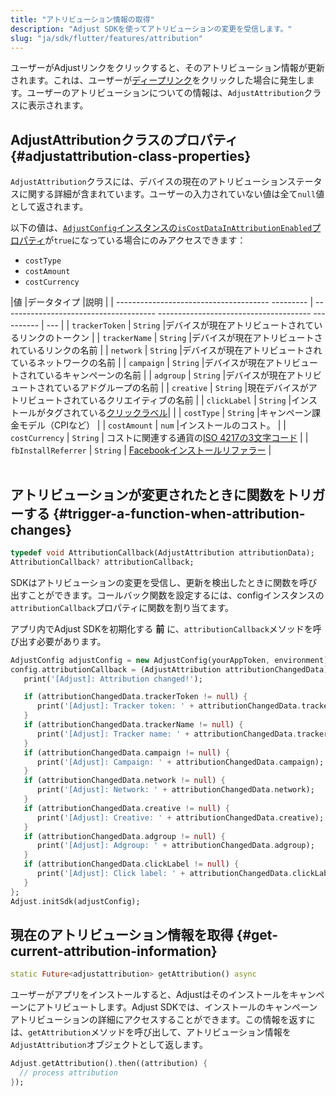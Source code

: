 ```yaml
---
title: "アトリビューション情報の取得"
description: "Adjust SDKを使ってアトリビューションの変更を受信します。"
slug: "ja/sdk/flutter/features/attribution"
---
```


ユーザーがAdjustリンクをクリックすると、そのアトリビューション情報が更新されます。これは、ユーザーが[ディープリンク](https://help.adjust.com/ja/article/deep-links)をクリックした場合に発生します。ユーザーのアトリビューションについての情報は、`AdjustAttribution`クラスに表示されます。

## AdjustAttributionクラスのプロパティ {#adjustattribution-class-properties}

`AdjustAttribution`クラスには、デバイスの現在のアトリビューションステータスに関する詳細が含まれています。ユーザーの入力されていない値は全て`null`値として返されます。

<Callout type="note">

以下の値は、[`AdjustConfig`インスタンスの`isCostDataInAttributionEnabled`プロパティ](/ja/sdk/flutter/configuration#enable-cost-data-sending)が`true`になっている場合にのみアクセスできます：

-  `costType`
-  `costAmount`
-  `costCurrency`

</Callout>
<Table>

\|値 \|データタイプ \|説明 \| \| \-\-\-\-\-\-\-\-\-\-\-\-\-\-\-\-\-\-\-\-\-\-\-\-\-\-\-\-\-\-\-\-\-\-\-\-\-\- \-\-\-\-\-\-\-\-\- \| \-\-\-\-\-\-\-\-\-\-\-\-\-\-\-\-\-\-\-\-\-\-\-\-\-\-\-\-\-\-\-\-\-\-\-\-\-\- \-\-\-\-\-\-\-\-\-\-\-\-\-\-\-\-\-\-\-\-\-\-\-\-\-\-\-\-\-\-\-\-\-\-\-\-\-\- \-\-\-\-\-\-\-\-\-\- \| \-\-\- \| \| `trackerToken` \| `String` \|デバイスが現在アトリビュートされているリンクのトークン \| \| `trackerName` \| `String` \|デバイスが現在アトリビュートされているリンクの名前 \| \| `network` \| `String` \|デバイスが現在アトリビュートされているネットワークの名前 \| \| `campaign` \| `String` \|デバイスが現在アトリビュートされているキャンペーンの名前 \| \| `adgroup` \| `String` \|デバイスが現在アトリビュートされているアドグループの名前 \| \| `creative` \| `String` \|現在デバイスがアトリビュートされているクリエイティブの名前 \| \| `clickLabel` \| `String` \|インストールがタグされている[クリックラベル](https://help.adjust.com/ja/article/user-rewards)\| \| \| `costType` \| `String` \|キャンペーン課金モデル（CPIなど） \| \| `costAmount` \| `num` \|インストールのコスト。 \|
\| `costCurrency` \| `String` \| コストに関連する通貨の[ISO 4217の3文字コード](https://www.iban.com/currency-codes) \| \| `fbInstallReferrer` \| `String` \| [Facebookインストールリファラー](https://developers.facebook.com/docs/app-ads/install-referrer/) \|

</Table>

## アトリビューションが変更されたときに関数をトリガーする {#trigger-a-function-when-attribution-changes}

<CodeBlock title="プロパティ宣言">

```dart
typedef void AttributionCallback(AdjustAttribution attributionData);
AttributionCallback? attributionCallback;

```

</CodeBlock>

SDKはアトリビューションの変更を受信し、更新を検出したときに関数を呼び出すことができます。コールバック関数を設定するには、configインスタンスの`attributionCallback`プロパティに関数を割り当てます。

<Callout type="important">

アプリ内でAdjust SDKを初期化する **前** に、`attributionCallback`メソッドを呼び出す必要があります。

</Callout>

```dart
AdjustConfig adjustConfig = new AdjustConfig(yourAppToken, environment);
config.attributionCallback = (AdjustAttribution attributionChangedData) {
   print('[Adjust]: Attribution changed!');

   if (attributionChangedData.trackerToken != null) {
      print('[Adjust]: Tracker token: ' + attributionChangedData.trackerToken);
   }
   if (attributionChangedData.trackerName != null) {
      print('[Adjust]: Tracker name: ' + attributionChangedData.trackerName);
   }
   if (attributionChangedData.campaign != null) {
      print('[Adjust]: Campaign: ' + attributionChangedData.campaign);
   }
   if (attributionChangedData.network != null) {
      print('[Adjust]: Network: ' + attributionChangedData.network);
   }
   if (attributionChangedData.creative != null) {
      print('[Adjust]: Creative: ' + attributionChangedData.creative);
   }
   if (attributionChangedData.adgroup != null) {
      print('[Adjust]: Adgroup: ' + attributionChangedData.adgroup);
   }
   if (attributionChangedData.clickLabel != null) {
      print('[Adjust]: Click label: ' + attributionChangedData.clickLabel);
   }
};
Adjust.initSdk(adjustConfig);
```

## 現在のアトリビューション情報を取得 {#get-current-attribution-information}

<CodeBlock title="メソッドシグネチャー">

```dart
static Future<adjustattribution> getAttribution() async
```

</CodeBlock>

ユーザーがアプリをインストールすると、Adjustはそのインストールをキャンペーンにアトリビュートします。Adjust SDKでは、インストールのキャンペーンアトリビューションの詳細にアクセスすることができます。この情報を返すには、`getAttribution`メソッドを呼び出して、アトリビューション情報を`AdjustAttribution`オブジェクトとして返します。

```dart
Adjust.getAttribution().then((attribution) {
  // process attribution
});
```
